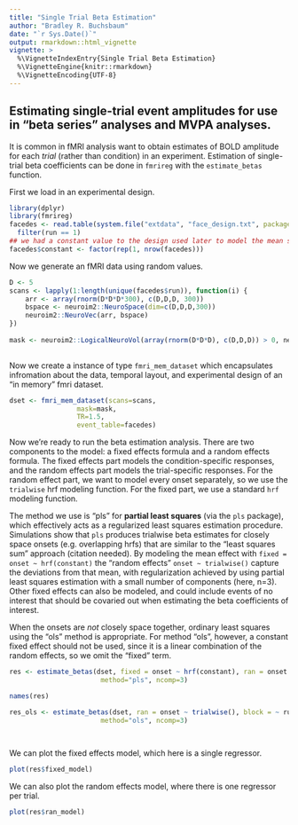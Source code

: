 ```yaml
---
title: "Single Trial Beta Estimation"
author: "Bradley R. Buchsbaum"
date: "`r Sys.Date()`"
output: rmarkdown::html_vignette
vignette: >
  %\VignetteIndexEntry{Single Trial Beta Estimation}
  %\VignetteEngine{knitr::rmarkdown}
  %\VignetteEncoding{UTF-8}
---
```



## Estimating single-trial event amplitudes for use in "beta series" analyses and MVPA analyses.

It is common in fMRI analysis want to obtain estimates of BOLD amplitude for each *trial* (rather than condition) in an experiment. Estimation of single-trial beta coefficients can be done in `fmrireg` with the `estimate_betas` function.

First we load in an experimental design.

```r

library(dplyr)
library(fmrireg)
facedes <- read.table(system.file("extdata", "face_design.txt", package = "fmrireg"), header=TRUE) %>%
  filter(run == 1)
## we had a constant value to the design used later to model the mean stimulus response over all trials.
facedes$constant <- factor(rep(1, nrow(facedes)))

```

Now we generate an fMRI data using random values.

```r

D <- 5
scans <- lapply(1:length(unique(facedes$run)), function(i) {
    arr <- array(rnorm(D*D*D*300), c(D,D,D, 300))
    bspace <- neuroim2::NeuroSpace(dim=c(D,D,D,300))
    neuroim2::NeuroVec(arr, bspace)
})
  
mask <- neuroim2::LogicalNeuroVol(array(rnorm(D*D*D), c(D,D,D)) > 0, neuroim2::NeuroSpace(dim=c(D,D,D)))
  
```

Now we create a instance of type `fmri_mem_dataset` which encapsulates infromation about the data, temporal layout, and experimental design of an "in memory" fmri dataset.

```r

dset <- fmri_mem_dataset(scans=scans, 
                 mask=mask, 
                 TR=1.5, 
                 event_table=facedes)

```

Now we're ready to run the beta estimation analysis. There are two components to the model: a fixed effects formula and a random effects formula. The fixed effects part models the condition-specific responses, and the random effects part models the trial-specific responses. For the random effect part, we want to model every onset separately, so we use the `trialwise` hrf modeling function. For the fixed part, we use a standard `hrf` modeling function.

The method we use is "pls" for **partial least squares** (via the `pls` package), which effectively acts as a regularized least squares estimation procedure. Simulations show that `pls` produces trialwise beta estimates for closely space onsets (e.g. overlapping hrfs) that are similar to the "least squares sum" approach (citation needed). By modeling the mean effect with `fixed = onset ~ hrf(constant)` the "random effects" `onset ~ trialwise()` capture the deviations from that mean, with regularization achieved by using partial least squares estimation with a small number of components (here, n=3). Other fixed effects can also be modeled, and could include events of no interest that should be covaried out when estimating the beta coefficients of interest.

When the onsets are *not* closely space together, ordinary least squares using the "ols" method is appropriate. For method "ols", however, a constant fixed effect should not be used, since it is a linear combination of the random effects, so we omit the "fixed" term.

```r
  

res <- estimate_betas(dset, fixed = onset ~ hrf(constant), ran = onset ~ trialwise(), block = ~ run, 
                       method="pls", ncomp=3)

names(res)

res_ols <- estimate_betas(dset, ran = onset ~ trialwise(), block = ~ run, 
                       method="ols", ncomp=3)

  
```

We can plot the fixed effects model, which here is a single regressor. 

```r

plot(res$fixed_model)

```

We can also plot the random effects model, where there is one regressor per trial.


```r

plot(res$ran_model)

```





